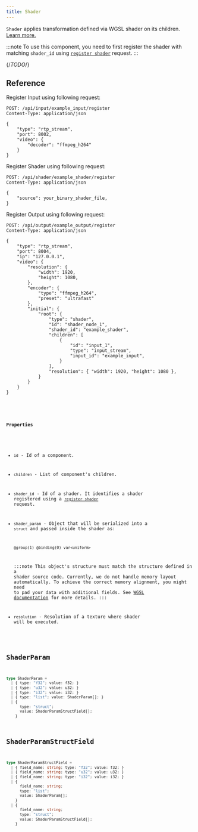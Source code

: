 ```yaml
---
title: Shader
---
```


`Shader` applies transformation defined via WGSL shader on its children. [Learn more.](/fundamentals/concepts/shaders)

:::note
To use this component, you need to first register the shader with matching `shader_id` using [`register shader`](/http-api/routes#register-shader) request.
:::

{/*TODO*/}
## Reference

Register Input using following request:
```http
POST: /api/input/example_input/register
Content-Type: application/json

{
    "type": "rtp_stream",
    "port": 8002,
    "video": {
        "decoder": "ffmpeg_h264"
    }
}
```

Register Shader using following request:
```http
POST: /api/shader/example_shader/register
Content-Type: application/json

{
    "source": your_binary_shader_file,
}
```

Register Output using following request:
```http
POST: /api/output/example_output/register
Content-Type: application/json

{
    "type": "rtp_stream",
    "port": 8004,
    "ip": "127.0.0.1",
    "video": {
        "resolution": {
            "width": 1920,
            "height": 1080,
        },
        "encoder": {
            "type": "ffmpeg_h264",
            "preset": "ultrafast"
        },
        "initial": {
            "root": {
                "type": "shader",
                "id": "shader_node_1",
                "shader_id": "example_shader",
                "children": [
                    {
                        "id": "input_1",
                        "type": "input_stream",
                        "input_id": "example_input",
                    }
                ],
                "resolution": { "width": 1920, "height": 1080 },
            }
        }
    }
}
```



<CollapsibleDetails summaryTitle='Type definitions'>
<Code code={`
type Shader = {
    id?: string;
    children?: Component[];
    shader_id: string;
    shader_param?: ShaderParam;
    resolution: {
      width: u32;
      height: u32;
    };
}
`} lang='tsx' />
</CollapsibleDetails>


#### Properties
- `id` - Id of a component.
- `children` - List of component's children.
- `shader_id` - Id of a shader. It identifies a shader registered using a [`register shader`](/http-api/routes#register-shader) request.
- `shader_param` - Object that will be serialized into a `struct` and passed inside the shader as:
  
  ```wgsl
  @group(1) @binding(0) var<uniform>
  ```
  :::note
  This object's structure must match the structure defined in a shader source code.
  Currently, we do not handle memory layout automatically. To achieve the correct memory
  alignment, you might need to pad your data with additional fields. See
  [WGSL documentation](https://www.w3.org/TR/WGSL/#alignment-and-size) for more details.
  :::
- `resolution` - Resolution of a texture where shader will be executed.
## ShaderParam
```typescript
type ShaderParam = 
  | { type: "f32"; value: f32; }
  | { type: "u32"; value: u32; }
  | { type: "i32"; value: i32; }
  | { type: "list"; value: ShaderParam[]; }
  | {
      type: "struct";
      value: ShaderParamStructField[];
    }
```
## ShaderParamStructField
```typescript
type ShaderParamStructField = 
  | { field_name: string; type: "f32"; value: f32; }
  | { field_name: string; type: "u32"; value: u32; }
  | { field_name: string; type: "i32"; value: i32; }
  | {
      field_name: string;
      type: "list";
      value: ShaderParam[];
    }
  | {
      field_name: string;
      type: "struct";
      value: ShaderParamStructField[];
    }
```

